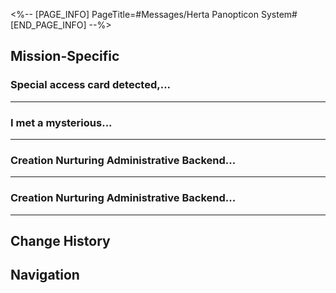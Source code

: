 <%-- [PAGE_INFO]
PageTitle=#Messages/Herta Panopticon System#
[END_PAGE_INFO] --%>
{{Messages Infobox
|id        = 7
|image     = NPC Herta Panopticon System Icon.png
|type      = NPC
|sender    = Herta Panopticon System
|signature = The almighty Nous is watching over you
|faction   = Herta Space Station
}}

==Mission-Specific==
===Special access card detected,...===
{{Messages
|start_condition = 
|text =
:'''Herta Panopticon System:''' Special access card detected, 3 in total, classification level unclear
:'''Herta Panopticon System:''' Triple authentication is enabled by the system. Welcome back, it's in the usual spot
:{Choice} Where's the usual spot?
::'''(Trailblazer):''' Where's the usual spot?
:{Choice} When did I ever have three special access cards for authentication?
::'''(Trailblazer):''' When did I ever have three special access cards for authentication?
:{Choice} Is this some kind of VIP deal?
::'''(Trailblazer):''' Is this some kind of VIP deal?
:'''Herta Panopticon System:''' Response authenticator invalid. Triple authentication is enabled by the system. Welcome back, it's in the usual spot
}}
----

===I met a mysterious...===
{{Messages
|start_condition = 
|text =
:'''Herta Panopticon System:''' I met a mysterious big fellow, and I just ran for my life!
:'''Herta Panopticon System:''' [[File:Message Herta Panopticon System Wubbaboo 01.png|256px]]
:'''Herta Panopticon System:''' I was just developing the photo of our research group from a few days ago. Everyone, come and have a look. I think something is in this photo!
:'''Herta Panopticon System:''' [[File:Message Herta Panopticon System Wubbaboo 02.png|256px]]
:'''Herta Panopticon System:''' I was maintaining lab equipment routinely a few nights ago, but I walked into the scene of an assembly of strange creatures!
:'''Herta Panopticon System:''' [[File:Message Herta Panopticon System Wubbaboo 03.png|256px]]
;{Accepted Mission: Requiem Mass}
}}
----

===Creation Nurturing Administrative Backend...===
{{Messages
|start_condition = 
|text =
:'''Herta Panopticon System:''' Creation Nurturing Administrative Backend &mdash; Reminder: It is 00:01 "Herta" system time. Yesterday's meals have been administered. Currently generating a Daily Report of Creations' Activities and Risks in the Feeding Area for you.
:'''Herta Panopticon System:''' Daily Report of Creations' Activities and Risks in the Feeding Area: 1. Some creations tried to steal from the bowls of other creations, only to have the latter swallow the rest of the food in one second, shocking all creations present to their core. 2. A creation knocked over their bowl and the food spilled everywhere. It then seemed to realize its mistake and ate all the scattered food, licking the floor until one could see their face in it. This caused a passing-by creation to accidentally trip over. 3. A new creation tried leftover feed from the previous day for the first time. After a brief confusion, it successfully ingested the food. 4. A creation thumped the floor with their tail as they picked their food, all due to the food not being up to their tastes. Later, due to the hardness of the space station's floor, their tailbone fractured. The appendage has been bandaged and is not in a serious condition. 5. A creation invented a new pose and stretched its body as it fed on food, attracting the curious gazes of other creations.
}}
----

===Creation Nurturing Administrative Backend...===
{{Messages
|start_condition = 
|text =
:'''Herta Panopticon System:''' Creation Nurturing Administrative Backend &mdash; Reminder: It is 00:01 "Herta" system time. Yesterday's management of the rest area has ended. Currently generating a Daily Report of Settled Creations' Activities for you.
:'''Herta Panopticon System:''' Daily Report of Settled Creations' Activities and Risks: 1. One creation attempted a big, leisurely stretch while bathing in the starlight, then got injured due to excessive stretching. 2. One creation jumped onto the floor and conversed with its own reflection on the polished floor for 5 minutes. The other creations are very concerned about its mental health. 3. Two creations fell asleep while snuggling against each other. However, one of them experienced a leg cramp and kicked the other dozens of times. Both woke up from the dream and engaged in a heated argument. 4. A passing robot was updating its system today and made strange noises, waking up three creations in the process. 5. Three creations are curled up in the same nest and seeking warmth from each other. The air condition temperature for this area has been reduced.
}}
----

==Change History==
{{Change History|1.0}}

==Navigation==
{{Messages Navbox}}
